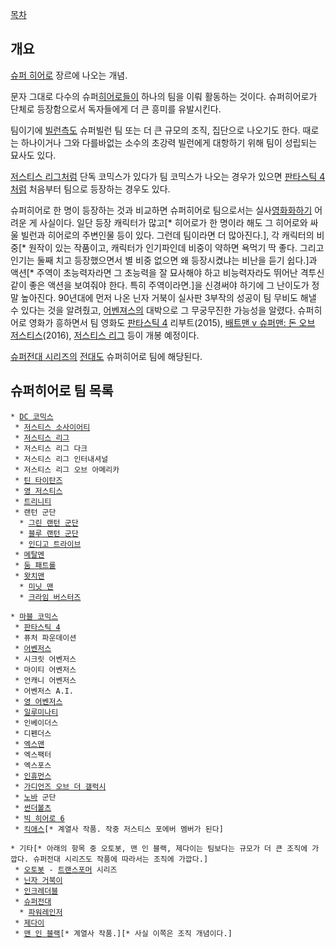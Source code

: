 [[목차]]

== 개요 ==
[[슈퍼 히어로]] 장르에 나오는 개념.

문자 그대로 다수의 슈퍼[[히어로]]들이 하나의 팀을 이뤄 활동하는 것이다. 슈퍼히어로가 단체로 등장함으로서 독자들에게 더 큰 흥미를 유발시킨다.

팀이기에 [[빌런]]측도 슈퍼빌런 팀 또는 더 큰 규모의 조직, 집단으로 나오기도 한다. 때로는 하나이거나 그와 다를바없는 소수의 초강력 빌런에게 대항하기 위해 팀이 성립되는 묘사도 있다.

[[저스티스 리그]]처럼 단독 코믹스가 있다가 팀 코믹스가 나오는 경우가 있으면 [[판타스틱 4]]처럼 처음부터 팀으로 등장하는 경우도 있다.

슈퍼히어로 한 명이 등장하는 것과 비교하면 슈퍼히어로 팀으로서는 실사[[영화화]]하기 어려운 게 사실이다. 일단 등장 캐릭터가 많고[* 히어로가 한 명이라 해도 그 히어로와 싸울 빌런과 히어로의 주변인물 등이 있다. 그런데 팀이라면 더 많아진다.], 각 캐릭터의 비중[* 원작이 있는 작품이고, 캐릭터가 인기파인데 비중이 약하면 욕먹기 딱 좋다. 그리고 인기는 둘째 치고 등장했으면서 별 비중 없으면 왜 등장시켰냐는 비난을 듣기 쉽다.]과 액션[* 주역이 초능력자라면 그 초능력을 잘 묘사해야 하고 비능력자라도 뛰어난 격투신같이 좋은 액션을 보여줘야 한다. 특히 주역이라면.]을 신경써야 하기에 그 난이도가 정말 높아진다. 90년대에 먼저 나온 닌자 거북이 실사판 3부작의 성공이 팀 무비도 해낼 수 있다는 것을 알려줬고, [[어벤져스]]의 대박으로 그 무궁무진한 가능성을 알렸다. 슈퍼히어로 영화가 흥하면서 팀 영화도 [[판타스틱 4]] 리부트(2015), [[배트맨 v 슈퍼맨: 돈 오브 저스티스]](2016), [[저스티스 리그]] 등이 개봉 예정이다. 

[[슈퍼전대 시리즈]]의 [[전대]]도 슈퍼히어로 팀에 해당된다.

== 슈퍼히어로 팀 목록 ==
 * [[DC 코믹스]]
  * [[저스티스 소사이어티]]
  * [[저스티스 리그]]
  * 저스티스 리그 다크
  * 저스티스 리그 인터내셔널
  * 저스티스 리그 오브 아메리카
  * [[틴 타이탄즈]]
  * [[영 저스티스(애니메이션)|영 저스티스]]
  * [[트리니티]]
  * 랜턴 군단
   * [[그린 랜턴 군단]]
   * [[블루 랜턴 군단]]
   * [[인디고 트라이브]]
  * [[메탈멘]] 
  * [[둠 패트롤]]
  * [[왓치맨]]
   * [[미닛 맨]]
   * [[크라임 버스터즈]]

 * [[마블 코믹스]]
  * [[판타스틱 4]]
  * 퓨처 파운데이션
  * [[어벤저스]]
  * 시크릿 어벤저스
  * 마이티 어벤저스
  * 언캐니 어벤저스
  * 어벤저스 A.I.
  * [[영 어벤저스]]
  * [[일루미나티(마블 코믹스)|일루미나티]]
  * 인베이더스
  * 디펜더스
  * [[엑스맨]]
  * 엑스팩터
  * 엑스포스
  * [[인휴먼스]]
  * [[가디언즈 오브 더 갤럭시]]
  * [[노바(마블 코믹스)|노바]] 군단
  * [[썬더볼츠]]
  * [[빅 히어로 6]]
  * [[킥애스]][* 계열사 작품. 작중 저스티스 포에버 멤버가 된다]

 * 기타[* 아래의 항목 중 오토봇, 맨 인 블랙, 제다이는 팀보다는 규모가 더 큰 조직에 가깝다. 슈퍼전대 시리즈도 작품에 따라서는 조직에 가깝다.]
  * [[오토봇]] - [[트랜스포머]] 시리즈
  * [[닌자 거북이]]
  * [[인크레더블]]
  * [[슈퍼전대]]
   * [[파워레인저]]
  * [[제다이]]
  * [[맨 인 블랙]][* 계열사 작품.][* 사실 이쪽은 조직 개념이다.]
